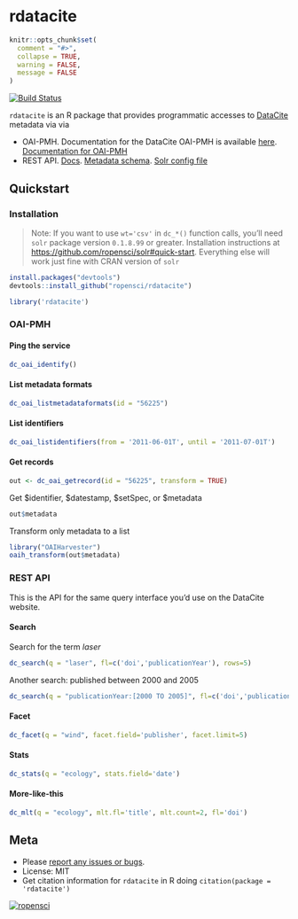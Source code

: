 rdatacite
=========

```r
knitr::opts_chunk$set(
  comment = "#>", 
  collapse = TRUE,
  warning = FALSE, 
  message = FALSE
)
```

[![Build Status](https://travis-ci.org/ropensci/rdatacite.svg?branch=master)](https://travis-ci.org/ropensci/rdatacite)

`rdatacite` is an R package that provides programmatic accesses to [DataCite](http://datacite.org/) metadata via via 

* OAI-PMH. Documentation for the DataCite OAI-PMH is available [here](http://oai.datacite.org/). [Documentation for OAI-PMH](http://www.openarchives.org/OAI/openarchivesprotocol.html)
* REST API. [Docs](http://search.datacite.org/help.html). [Metadata schema](http://schema.datacite.org/). [Solr config file](https://github.com/datacite/search/blob/master/src/main/resources/solrconfig.xml)

## Quickstart

### Installation

> Note: If you want to use `wt='csv'` in `dc_*()` function calls, you'll need `solr` package version `0.1.8.99` or greater. Installation instructions at [https://github.com/ropensci/solr#quick-start](https://github.com/ropensci/solr#quick-start). Everything else will work just fine with CRAN version of `solr`

```r
install.packages("devtools")
devtools::install_github("ropensci/rdatacite")
```

```r
library('rdatacite')
```

### OAI-PMH

#### Ping the service

```r
dc_oai_identify()
```

#### List metadata formats

```r
dc_oai_listmetadataformats(id = "56225")
```

#### List identifiers

```r
dc_oai_listidentifiers(from = '2011-06-01T', until = '2011-07-01T')
```

#### Get records

```r
out <- dc_oai_getrecord(id = "56225", transform = TRUE)
```

Get $identifier, $datestamp, $setSpec, or $metadata

```r
out$metadata
```

Transform only metadata to a list

```r
library("OAIHarvester")
oaih_transform(out$metadata)
```

### REST API

This is the API for the same query interface you'd use on the DataCite website.

#### Search

Search for the term _laser_

```r
dc_search(q = "laser", fl=c('doi','publicationYear'), rows=5)
```

Another search: published between 2000 and 2005

```r
dc_search(q = "publicationYear:[2000 TO 2005]", fl=c('doi','publicationYear'), rows=5)
```

#### Facet

```r
dc_facet(q = "wind", facet.field='publisher', facet.limit=5)
```

#### Stats


```r
dc_stats(q = "ecology", stats.field='date')
```

#### More-like-this

```r
dc_mlt(q = "ecology", mlt.fl='title', mlt.count=2, fl='doi')
```


## Meta

* Please [report any issues or bugs](https://github.com/ropensci/rdatacite/issues).
* License: MIT
* Get citation information for `rdatacite` in R doing `citation(package = 'rdatacite')`

[![ropensci](http://ropensci.org/public_images/github_footer.png)](http://ropensci.org)
